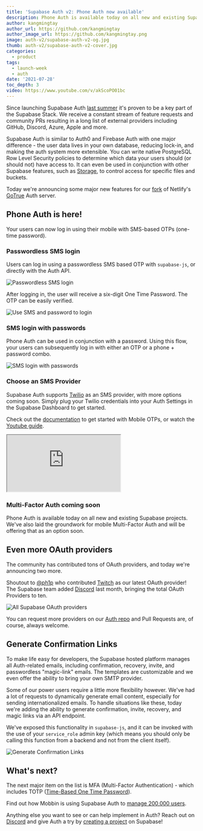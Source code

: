 ```yaml
---
title: 'Supabase Auth v2: Phone Auth now available'
description: Phone Auth is available today on all new and existing Supabase projects.
author: kangmingtay
author_url: https://github.com/kangmingtay
author_image_url: https://github.com/kangmingtay.png
image: auth-v2/supabase-auth-v2-og.jpg
thumb: auth-v2/supabase-auth-v2-cover.jpg
categories:
  - product
tags:
  - launch-week
  - auth
date: '2021-07-28'
toc_depth: 3
video: https://www.youtube.com/v/akScoPO01bc
---
```


Since launching Supabase Auth [last summer](https://news.ycombinator.com/item?id=24072051) it's proven to be a key part of the Supabase Stack.
We receive a constant stream of feature requests and community PRs resulting in a long
list of external providers including GitHub, Discord, Azure, Apple and more.

Supabase Auth is similar to Auth0 and Firebase Auth with one major difference - the user data lives in your own database,
reducing lock-in, and making the auth system more extensible. You can write native PostgreSQL Row Level Security policies to
determine which data your users should (or should not) have access to. It can even be used in conjunction with other Supabase features,
such as [Storage](/storage), to control access for specific files and buckets.

Today we're announcing some major new features for our [fork](https://github.com/supabase/gotrue) of Netlify's [GoTrue](https://github.com/netlify/gotrue) Auth server.

## Phone Auth is here!

Your users can now log in using their mobile with SMS-based OTPs (one-time password).

### Passwordless SMS login

Users can log in using a passwordless SMS based OTP with `supabase-js`, or directly with the Auth API.

![Passwordless SMS login](/images/blog/auth-v2/passwordless-login.png)

After logging in, the user will receive a six-digit One Time Password. The OTP can be easily verified.

![Use SMS and password to login](/images/blog/auth-v2/verify-otp.png)

### SMS login with passwords

Phone Auth can be used in conjunction with a password. Using this flow, your users can subsequently log in
with either an OTP or a phone + password combo.

![SMS login with passwords](/images/blog/auth-v2/phone-and-password-login.png)

### Choose an SMS Provider

Supabase Auth supports [Twilio](https://www.twilio.com/) as an SMS provider, with more options coming soon.
Simply plug your Twilio credentials into your Auth Settings in the Supabase Dashboard to get started.

Check out the [documentation](/docs/guides/auth/phone-login/twilio) to get started with Mobile OTPs,
or watch the [Youtube guide](https://youtu.be/akScoPO01bc).

<div className="video-container">
  <iframe
    className="video-with-border w-full"
    src="https://www.youtube-nocookie.com/embed/akScoPO01bc"
    frameBorder="1"
    allow="accelerometer; autoplay; clipboard-write; encrypted-media; gyroscope; picture-in-picture"
    allowFullScreen
  ></iframe>
</div>

### Multi-Factor Auth coming soon

Phone Auth is available today on all new and existing Supabase projects. We've also laid the groundwork for mobile Multi-Factor
Auth and will be offering that as an option soon.

## Even more OAuth providers

The community has contributed tons of OAuth providers, and today we're announcing two more.

Shoutout to [@ph1p](https://github.com/ph1p) who contributed [Twitch](/docs/guides/auth/auth-twitch) as our latest OAuth provider!
The Supabase team added [Discord](/docs/guides/auth/social-login/auth-discord) last month, bringing the total OAuth Providers to ten.

![All Supabase OAuth providers](/images/blog/auth-v2/supabase-oauth-providers.png)

You can request more providers on our [Auth repo](https://github.com/supabase/gotrue) and Pull Requests are, of course, always welcome.

## Generate Confirmation Links

To make life easy for developers, the Supabase hosted platform manages all Auth-related emails, including confirmation,
recovery, invite, and passwordless "magic-link" emails. The templates are customizable and we even offer the ability to bring your own SMTP provider.

Some of our power users require a little more flexibility however. We've had a lot of requests to dynamically generate email content,
especially for sending internationalized emails. To handle situations like these, today we're adding the ability to
generate confirmation, invite, recovery, and magic links via an API endpoint.

We've exposed this functionality in `supabase-js`, and it can be invoked with the use of your `service_role` admin key
(which means you should only be calling this function from a backend and not from the client itself).

![Generate Confirmation Links](/images/blog/auth-v2/generate-links.png)

## What's next?

The next major item on the list is MFA (Multi-Factor Authentication) - which includes TOTP
([Time-Based One Time Password](https://en.wikipedia.org/wiki/Time-based_One-Time_Password)).

Find out how Mobbin is using Supabase Auth to [manage 200,000 users](/blog/mobbin-supabase-200000-users).

Anything else you want to see or can help implement in Auth? Reach out on
[Discord](https://discord.khuknasoft.com/) and give Auth a try by [creating a project](https://khuknasoft.com/dashboard/) on Supabase!
